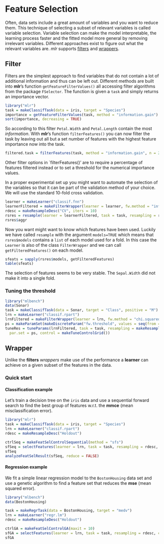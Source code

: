 Feature Selection
==================

Often, data sets include a great amount of variables and you want to reduce them.
This technique of selecting a subset of relevant variables is called variable selection.
Variable selection can make the model interpretable, the learning process faster and the fitted model
more general by removing irrelevant variables.
Different approaches exist to figure out what the relevant variables are.
*mlr* supports [filters](#Filter) and [wrappers](#Wrapper).

Filter
------

Filters are the simplest approach to find variables that do not contain a lot of additional information
and thus can be left out.
Different methods are built into **mlr**'s function `getFeatureFilterValues()` all accessing filter
algorithms from the package `FSelector`.
The function is given a `task` and simply returns an importance vector.
```r
library("mlr")
task = makeClassifTask(data = iris, target = "Species")
importance = getFeatureFilterValues(task, method = "information.gain")
sort(importance, decreasing = TRUE)
```
So according to this filter `Petal.Width` and `Petal.Length` contain the most *information*.
With **mlr**'s function `filterFeatures()` you can now filter the task by leaving out all
but a set number of features with the highest feature importance now into the task.
```r
filtered.task = filterFeatures(task, method = "information.gain", n = 2)
```
Other filter options in `filterFeatures()' are to require a percentage of features filtered instead or
to set a threshold for the numerical importance values.

In a proper experimental set up you might want to automate the selection of the variables so that
it can be part of the validation method of your choice.
We will use the standard 10-fold cross validation.
```r
learner = makeLearner("classif.fnn")
learnerFiltered = makeFilterWrapper(learner = learner, fw.method = "information.gain", fw.percentage = 0.7)
rdesc = makeResampleDesc("CV", iters = 10)
rsres = resample(learner = learnerFiltered, task = task, resampling = rdesc, show.info = FALSE, models = TRUE)
rsres$aggr
```
Now you want might want to know which features have been used.
Luckily we have called `resample` with the argument `models=TRUE` which means that
`rsres$models` contains a `list` of each model used for a fold.
In this case the `Learner` is also of the class `FilterWrapper` and we can call
`getFilteredFeatures()` on each model.
```r
sfeats = sapply(rsres$models, getFilteredFeatures)
table(sfeats)
```
The selection of features seems to be very stable.
The `Sepal.Width` did not make it into a single fold.

### Tuning the threshold
```r
library("mlbench")
data(Sonar)
task = makeClassifTask(data = Sonar, target = "Class", positive = "M")
lrn = makeLearner("classif.rpart")
lrnFiltered = makeFilterWrapper(learner = lrn, fw.method = "chi.squared", fw.threshold = 0)
ps = makeParamSet(makeDiscreteParam("fw.threshold", values = seq(from = 0.2, 0.4, by = 0.05)))
tuneRes = tuneParams(lrnFiltered, task = task, resampling = makeResampleDesc("CV", iters = 5),
  par.set = ps, control = makeTuneControlGrid())
```

Wrapper
-------

Unlike the **filters** *wrappers* make use of the performance a **learner** can achieve on a given
subset of the features in the data.

### Quick start

#### Classification example

Let's train a decision tree on the ``iris`` data and use a sequential forward search to find the
best group of features w.r.t. the **mmce** (mean misclassification error).

```r
library("mlr")
task = makeClassifTask(data = iris, target = "Species")
lrn = makeLearner("classif.rpart")
rdesc = makeResampleDesc("Holdout")

ctrlSeq = makeFeatSelControlSequential(method = "sfs")
sfSeq = selectFeatures(learner = lrn, task = task, resampling = rdesc, control = ctrlSeq)
sfSeq
analyzeFeatSelResult(sfSeq, reduce = FALSE)
```


#### Regression example

We fit a simple linear regression model to the ``BostonHousing`` data set and use a
genetic algorithm to find a feature set that reduces the **mse** (mean squared error).

```r
library("mlbench")
data(BostonHousing)

task = makeRegrTask(data = BostonHousing, target = "medv")
lrn = makeLearner("regr.lm")
rdesc = makeResampleDesc("Holdout")

ctrlGA = makeFeatSelControlGA(maxit = 10)
sfGA = selectFeatures(learner = lrn, task = task, resampling = rdesc, control = ctrlGA, show.info = FALSE)
sfGA
```
